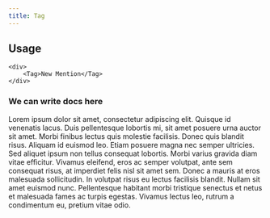 ```yaml
---
title: Tag
---
```


## Usage

```tsx
<div>
    <Tag>New Mention</Tag>
</div>
```

### We can write docs here

Lorem ipsum dolor sit amet, consectetur adipiscing elit. Quisque id venenatis lacus. Duis pellentesque lobortis mi, sit amet posuere urna auctor sit amet. Morbi finibus lectus quis molestie facilisis. Donec quis blandit risus. Aliquam id euismod leo. Etiam posuere magna nec semper ultricies. Sed aliquet ipsum non tellus consequat lobortis. Morbi varius gravida diam vitae efficitur. Vivamus eleifend, eros ac semper volutpat, ante sem consequat risus, at imperdiet felis nisl sit amet sem. Donec a mauris at eros malesuada sollicitudin. In volutpat risus eu lectus facilisis blandit. Nullam sit amet euismod nunc. Pellentesque habitant morbi tristique senectus et netus et malesuada fames ac turpis egestas. Vivamus lectus leo, rutrum a condimentum eu, pretium vitae odio.
